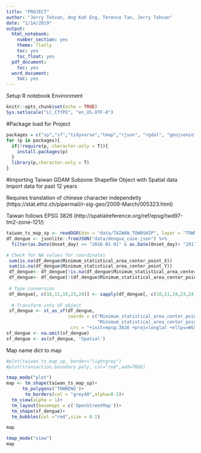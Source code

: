 ```yaml
---
title: "PROJECT"
author: "Jerry Tohvan, Ang Kah Eng, Terence Tan, Jerry Tohvan"
date: "1/14/2019"
output: 
  html_notebook:
    number_section: yes
    theme: flatly
    toc: yes
    toc_float: yes
  pdf_document:
    toc: yes
  word_document:
    toc: yes
---
```


Setup R notebook Environment
```r
knitr::opts_chunk$set(echo = TRUE)
Sys.setlocale("LC_CTYPE", "en_US.UTF-8")
```

#Package load for Project
```r
packages = c("sp","sf","tidyverse","tmap","rjson", "rgdal", "geojsonio", "GISTools",'spatialEco', "raster") 
for (p in packages){
  if(!require(p, character.only = T)){
    install.packages(p) 
  } 
  library(p,character.only = T) 
}
```

#Importing Taiwan GDAM Subzone
Shapefile Object with Spatial data
Import data for past 12 years

Requires translation of chinese character independetly (https://stat.ethz.ch/pipermail/r-sig-geo/2009-March/005323.html)

Taiwan follows EPSG 3826 (http://spatialreference.org/ref/epsg/twd97-tm2-zone-121/)
```r
taiwan_ts_map_sp <- readOGR(dsn = "data/TAIWAN_TOWNSHIP", layer = "TOWN_MOI_1071226")
df_dengue <- jsonlite::fromJSON("data/dengue_case.json") %>% 
  filter(as.Date(Onset_day) >= "2016-01-01" & as.Date(Onset_day)< "2017-01-01")

# Check for NA values for coordinates
 sum(is.na(df_dengue$Minimum_statistical_area_center_point_X))
 sum(is.na(df_dengue$Minimum_statistical_area_center_point_Y))
 df_dengue<- df_dengue[!is.na(df_dengue$Minimum_statistical_area_center_point_X),]
 df_dengue<- df_dengue[!(df_dengue$Minimum_statistical_area_center_point_X == 'None'),]
 
 # Type conversion
 df_dengue[, c(10,11,19,23,24)] <- sapply(df_dengue[, c(10,11,19,23,24)], as.numeric)
 
  # Transform into SF object
 sf_dengue <- st_as_sf(df_dengue, 
                       coords = c("Minimum_statistical_area_center_point_X",
                                  "Minimum_statistical_area_center_point_Y"),
                        crs = "+init=epsg:3826 +proj=longlat +ellps=WGS84 +no_defs",na.fail=FALSE)
sf_dengue <- na.omit(sf_dengue)
sf_dengue <- as(sf_dengue, 'Spatial')
```

Map name dict to map
```r

#plot(taiwan_ts_map_sp, border="lightgrey")
#plot(transaction.boundary.poly, col="red",add=TRUE)

tmap_mode("plot")
map <- tm_shape(taiwan_ts_map_sp)+
      tm_polygons('TOWNENG')+
       tm_borders(col = "grey40",alpha=0.5)+
  tm_view(alpha = 1)+
  tm_layout(basemaps = c('OpenStreetMap'))+
  tm_shape(sf_dengue)+
  tm_bubbles(col ="red",size = 0.1)

map 
```


```r
tmap_mode("view")
map 

```



